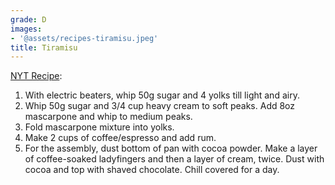 ```yaml
---
grade: D
images:
- '@assets/recipes-tiramisu.jpeg'
title: Tiramisu
---
```

[NYT Recipe](https://cooking.nytimes.com/recipes/1018684-classic-tiramisu):
1. With electric beaters, whip 50g sugar and 4 yolks till light and airy.
2. Whip 50g sugar and 3/4 cup heavy cream to soft peaks. Add 8oz mascarpone and whip to medium peaks.
3. Fold mascarpone mixture into yolks.
4. Make 2 cups of coffee/espresso and add rum.
5. For the assembly, dust bottom of pan with cocoa powder. Make a layer of coffee-soaked ladyfingers and then a layer of cream, twice. Dust with cocoa and top with shaved chocolate. Chill covered for a day.
